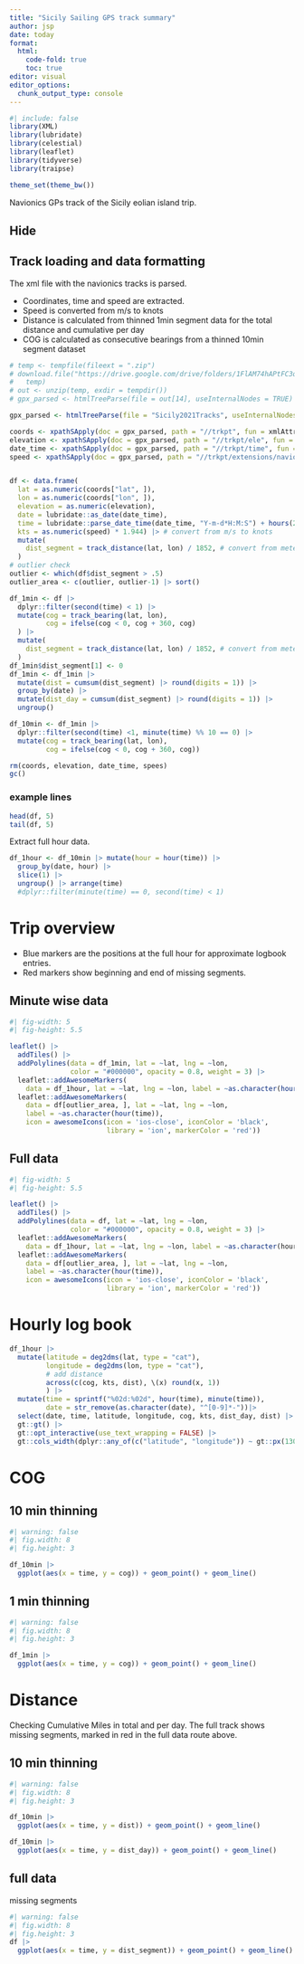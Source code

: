 ```yaml
---
title: "Sicily Sailing GPS track summary"
author: jsp
date: today
format: 
  html:
    code-fold: true
    toc: true
editor: visual
editor_options: 
  chunk_output_type: console
---
```


```r
#| include: false
library(XML)
library(lubridate)
library(celestial)
library(leaflet)
library(tidyverse)
library(traipse)

theme_set(theme_bw())
```

Navionics GPs track of the Sicily eolian island trip.

::: panel-tabset
## Hide {-}
## Track loading and data formatting {-}

The xml file with the navionics tracks is parsed.

-   Coordinates, time and speed are extracted.
-   Speed is converted from m/s to knots
-   Distance is calculated from thinned 1min segment data for the total distance and cumulative per day
-   COG is calculated as consecutive bearings from a thinned 10min segment dataset

```r
# temp <- tempfile(fileext = ".zip")
# download.file("https://drive.google.com/drive/folders/1FlAM74hAPtFC3qIcZF5nQ03UK-WP3hZc&export=download",
#   temp)
# out <- unzip(temp, exdir = tempdir())
# gpx_parsed <- htmlTreeParse(file = out[14], useInternalNodes = TRUE)

gpx_parsed <- htmlTreeParse(file = "Sicily2021Tracks", useInternalNodes = TRUE)

coords <- xpathSApply(doc = gpx_parsed, path = "//trkpt", fun = xmlAttrs)
elevation <- xpathSApply(doc = gpx_parsed, path = "//trkpt/ele", fun = xmlValue)
date_time <- xpathSApply(doc = gpx_parsed, path = "//trkpt/time", fun = xmlValue)
speed <- xpathSApply(doc = gpx_parsed, path = "//trkpt/extensions/navionics_speed", fun = xmlValue)


df <- data.frame(
  lat = as.numeric(coords["lat", ]),
  lon = as.numeric(coords["lon", ]),
  elevation = as.numeric(elevation),
  date = lubridate::as_date(date_time),
  time = lubridate::parse_date_time(date_time, "Y-m-d*H:M:S") + hours(2), #switch timezone
  kts = as.numeric(speed) * 1.944) |> # convert from m/s to knots 
  mutate(
    dist_segment = track_distance(lat, lon) / 1852, # convert from meters to nm
  )
# outlier check
outlier <- which(df$dist_segment > .5)
outlier_area <- c(outlier, outlier-1) |> sort()

df_1min <- df |>
  dplyr::filter(second(time) < 1) |>
  mutate(cog = track_bearing(lat, lon),
         cog = ifelse(cog < 0, cog + 360, cog)
  ) |>
  mutate(
    dist_segment = track_distance(lat, lon) / 1852, # convert from meters to nm
  )
df_1min$dist_segment[1] <- 0
df_1min <- df_1min |>
  mutate(dist = cumsum(dist_segment) |> round(digits = 1)) |>
  group_by(date) |>
  mutate(dist_day = cumsum(dist_segment) |> round(digits = 1)) |> 
  ungroup()

df_10min <- df_1min |>
  dplyr::filter(second(time) <1, minute(time) %% 10 == 0) |>
  mutate(cog = track_bearing(lat, lon),
         cog = ifelse(cog < 0, cog + 360, cog)) 
```

```r
rm(coords, elevation, date_time, spees)
gc()
```

### example lines

```r
head(df, 5)
tail(df, 5)
```

Extract full hour data.

```r
df_1hour <- df_10min |> mutate(hour = hour(time)) |>
  group_by(date, hour) |>
  slice(1) |>
  ungroup() |> arrange(time)
  #dplyr::filter(minute(time) == 0, second(time) < 1) 
```

:::


# Trip overview

- Blue markers are the positions at the full hour for approximate logbook entries. 
- Red markers show beginning and end of missing segments.

::: panel-tabset
## Minute wise data

```r
#| fig-width: 5
#| fig-height: 5.5

leaflet() |>
  addTiles() |>
  addPolylines(data = df_1min, lat = ~lat, lng = ~lon, 
               color = "#000000", opacity = 0.8, weight = 3) |>
  leaflet::addAwesomeMarkers(
    data = df_1hour, lat = ~lat, lng = ~lon, label = ~as.character(hour(time))) |>
  leaflet::addAwesomeMarkers(
    data = df[outlier_area, ], lat = ~lat, lng = ~lon,
    label = ~as.character(hour(time)), 
    icon = awesomeIcons(icon = 'ios-close', iconColor = 'black',
                        library = 'ion', markerColor = 'red')) 
```

## Full data

```r
#| fig-width: 5
#| fig-height: 5.5

leaflet() |>
  addTiles() |>
  addPolylines(data = df, lat = ~lat, lng = ~lon, 
               color = "#000000", opacity = 0.8, weight = 3) |>
  leaflet::addAwesomeMarkers(
    data = df_1hour, lat = ~lat, lng = ~lon, label = ~as.character(hour)) |>
  leaflet::addAwesomeMarkers(
    data = df[outlier_area, ], lat = ~lat, lng = ~lon,
    label = ~as.character(hour(time)), 
    icon = awesomeIcons(icon = 'ios-close', iconColor = 'black',
                        library = 'ion', markerColor = 'red'))
```
:::

# Hourly log book

```r
df_1hour |>
  mutate(latitude = deg2dms(lat, type = "cat"),
         longitude = deg2dms(lon, type = "cat"),
         # add distance
         across(c(cog, kts, dist), \(x) round(x, 1))
         ) |>
  mutate(time = sprintf("%02d:%02d", hour(time), minute(time)),
         date = str_remove(as.character(date), "^[0-9]*-"))|>
  select(date, time, latitude, longitude, cog, kts, dist_day, dist) |>
  gt::gt() |>
  gt::opt_interactive(use_text_wrapping = FALSE) |>
  gt::cols_width(dplyr::any_of(c("latitude", "longitude")) ~ gt::px(130))
```

# COG

::: panel-tabset
## 10 min thinning

```r
#| warning: false
#| fig.width: 8
#| fig.height: 3

df_10min |>
  ggplot(aes(x = time, y = cog)) + geom_point() + geom_line()
```

## 1 min thinning

```r
#| warning: false
#| fig.width: 8
#| fig.height: 3

df_1min |>
  ggplot(aes(x = time, y = cog)) + geom_point() + geom_line()
```
:::

# Distance

Checking Cumulative Miles in total and per day. The full track shows missing segments, marked in red in the full data route above.

::: panel-tabset
## 10 min thinning

```r
#| warning: false
#| fig.width: 8
#| fig.height: 3

df_10min |>
  ggplot(aes(x = time, y = dist)) + geom_point() + geom_line()

df_10min |>
  ggplot(aes(x = time, y = dist_day)) + geom_point() + geom_line()
```

## full data

missing segments

```r
#| warning: false
#| fig.width: 8
#| fig.height: 3
df |>
  ggplot(aes(x = time, y = dist_segment)) + geom_point() + geom_line()
```
:::
